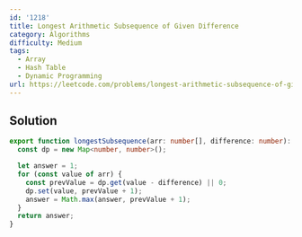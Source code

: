 ```yaml
---
id: '1218'
title: Longest Arithmetic Subsequence of Given Difference
category: Algorithms
difficulty: Medium
tags:
  - Array
  - Hash Table
  - Dynamic Programming
url: https://leetcode.com/problems/longest-arithmetic-subsequence-of-given-difference
---
```


## Solution

```typescript filename="solution.ts" copy
export function longestSubsequence(arr: number[], difference: number): number {
  const dp = new Map<number, number>();

  let answer = 1;
  for (const value of arr) {
    const prevValue = dp.get(value - difference) || 0;
    dp.set(value, prevValue + 1);
    answer = Math.max(answer, prevValue + 1);
  }
  return answer;
}
```
